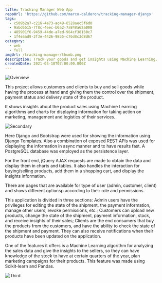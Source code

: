 ```yaml
---
title: Tracking Manager Web App
repoUrl: 'https://github.com/marco-calderon/tracking-manager-django'
tags:
  - c509b2a7-c216-4a73-ac49-8528aec5f6d0
  - 9abd6515-7f8c-4eec-b6a2-7a848a62a008
  - 485901f6-9459-44de-a7ed-964cf38150c7
  - 1f4eaad9-3f3e-4426-9835-c76d8c3d8d67
category:
  - web
  - full
imgUrl: /tracking-manager/thumb.png
description: Track your goods and get insights using Machine Learning.
createdDate: 2021-03-18T07:00:00.000Z
---
```


![Overview](/t1.jpg)

This project allows customers and clients to buy and sell goods while having the process at hand and giving them the control over the shipment, payment status and delivery state of the product.

It shows insights about the product sales using Machine Learning algorithms and charts for displaying information for taking action on marketing, management and logistics of their services.

![Secondary](/t2.jpg)

Here Django and Bootstrap were used for showing the information using Django Templates. Also a combination of exposed REST APIs was used for displaying the information in async manner and to have results fast. A PostgreSQL database was employed as the persistence layer.

For the front end, jQuery AJAX requests are made to obtain the data and display them in charts and tables. It also handles the interaction for buying/selling products, add them in a shopping cart, and display the insights information.

There are pages that are available for type of user (admin, customer, client) and shows different optionsp according to their role and permissions.

This application is divided in three sections: Admin users have the privileges for editing the state of the shipment, the payment information, manage other users, revoke permissions, etc.; Customers can upload new products, change the state of the shipment, payment information, stock, and receive insights of their sales; Clients are the end consumers that buy the products from the customers, and have the ability to check the state of the shipment and payment. They can also receive notifications when their products have been updated on the application.

One of the features it offers is a Machine Learning algorithm for analyzing the sales data and give the insights to the sellers, so they can have knowledge of the stock to have at certain quarters of the year, plan marketing campaigns for their products. This feature was made using Scikit-learn and Pandas.

![Third](/t3.jpg)

